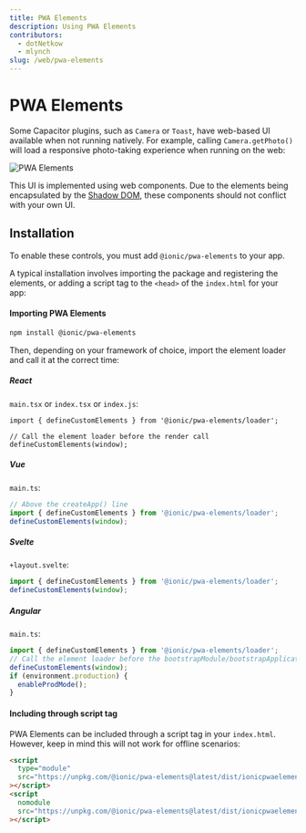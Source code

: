 ```yaml
---
title: PWA Elements
description: Using PWA Elements
contributors:
  - dotNetkow
  - mlynch
slug: /web/pwa-elements
---
```


# PWA Elements

Some Capacitor plugins, such as `Camera` or `Toast`, have web-based UI available when not running natively. For example, calling `Camera.getPhoto()` will load a responsive photo-taking experience when running on the web:

![PWA Elements](/img/v6/docs/pwa-elements.png)

This UI is implemented using web components. Due to the elements being encapsulated by the [Shadow DOM](https://developer.mozilla.org/en-US/docs/Web/Web_Components/Using_shadow_DOM), these components should not conflict
with your own UI.

## Installation

To enable these controls, you must add `@ionic/pwa-elements` to your app.

A typical installation involves importing the package and registering the elements, or adding a script tag to the `<head>` of the `index.html` for your app:

#### Importing PWA Elements

```bash
npm install @ionic/pwa-elements
```

Then, depending on your framework of choice, import the element loader and call it at the correct time:

##### React

`main.tsx` or `index.tsx` or `index.js`:

```tsx
import { defineCustomElements } from '@ionic/pwa-elements/loader';

// Call the element loader before the render call
defineCustomElements(window);
```

##### Vue

`main.ts`:

```typescript
// Above the createApp() line
import { defineCustomElements } from '@ionic/pwa-elements/loader';
defineCustomElements(window);
```

##### Svelte

`+layout.svelte`:

```typescript
import { defineCustomElements } from '@ionic/pwa-elements/loader';
defineCustomElements(window);
```

##### Angular

`main.ts`:

```typescript
import { defineCustomElements } from '@ionic/pwa-elements/loader';
// Call the element loader before the bootstrapModule/bootstrapApplication call
defineCustomElements(window);
if (environment.production) {
  enableProdMode();
}
```

#### Including through script tag

PWA Elements can be included through a script tag in your `index.html`. However, keep in mind this will not work for offline scenarios:

```html
<script
  type="module"
  src="https://unpkg.com/@ionic/pwa-elements@latest/dist/ionicpwaelements/ionicpwaelements.esm.js"
></script>
<script
  nomodule
  src="https://unpkg.com/@ionic/pwa-elements@latest/dist/ionicpwaelements/ionicpwaelements.js"
></script>
```
